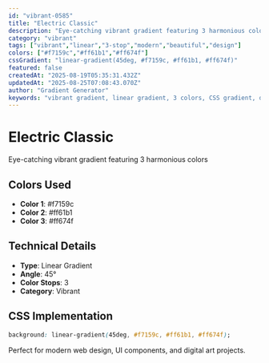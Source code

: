 ```yaml
---
id: "vibrant-0585"
title: "Electric Classic"
description: "Eye-catching vibrant gradient featuring 3 harmonious colors"
category: "vibrant"
tags: ["vibrant","linear","3-stop","modern","beautiful","design"]
colors: ["#f7159c","#ff61b1","#ff674f"]
cssGradient: "linear-gradient(45deg, #f7159c, #ff61b1, #ff674f)"
featured: false
createdAt: "2025-08-19T05:35:31.432Z"
updatedAt: "2025-08-25T07:08:43.070Z"
author: "Gradient Generator"
keywords: "vibrant gradient, linear gradient, 3 colors, CSS gradient, design, #f7159c, #ff61b1, #ff674f"
---
```


# Electric Classic

Eye-catching vibrant gradient featuring 3 harmonious colors

## Colors Used
- **Color 1**: #f7159c
- **Color 2**: #ff61b1
- **Color 3**: #ff674f

## Technical Details
- **Type**: Linear Gradient
- **Angle**: 45°
- **Color Stops**: 3
- **Category**: Vibrant

## CSS Implementation
```css
background: linear-gradient(45deg, #f7159c, #ff61b1, #ff674f);
```

Perfect for modern web design, UI components, and digital art projects.
